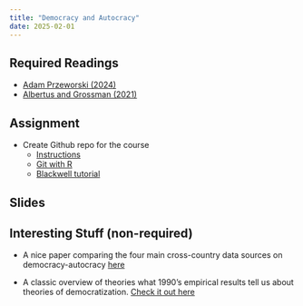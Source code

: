 ```yaml
---
title: "Democracy and Autocracy"
date: 2025-02-01
---
```


## Required Readings

-   [Adam Przeworski (2024)](https://www.journalofdemocracy.org/articles/who-decides-what-is-democratic/)
-   [Albertus and Grossman (2021)](/files/albertus.pdf)

<!-- - [10 Things to Know About Survey Experiments](https://egap.org/resource/10-things-to-know-about-survey-experiments/) by Christopher Grady -->

<!-- - [Albertus and Grossman (2021)](/files/albertus.pdf) -->

<!-- - [Hollerbauer et al. (2024)](/files/CSU_Conjoint_Paper.pdf) -->

## Assignment

-   Create Github repo for the course
    -   [Instructions](/assignments/01_github.html)
    -   [Git with R](https://happygitwithr.com/install-git#install-git)
    -   [Blackwell tutorial](https://github.com/gov50-f23/gov50-f23.github.io/blob/main/assignments/00-problem-set.qmd)

## Slides

<!-- -   [Slides](/slides/05-demaut1.html) -->

## Interesting Stuff (non-required)

- A nice paper comparing the four main cross-country data sources on democracy-autocracy [here](https://link.springer.com/article/10.1057/s41304-021-00328-8)

- A classic overview of theories what 1990's empirical results tell us about theories of democratization. [Check it out here](https://www.annualreviews.org/content/journals/10.1146/annurev.polisci.2.1.115)


<!-- -   [Pew's Question Wording Experiments](https://www.pewresearch.org/short-reads/2019/01/29/good-jobs-vs-jobs-survey-experiments-can-measure-the-effects-of-question-wording-and-more/) -->
<!-- -   [Sniderman (2018)](https://www.annualreviews.org/doi/10.1146/annurev-polisci-042716-115726): Review of advances in survey experiment design -->
<!-- -   Leeper's [survey experiments mini-course](https://thomasleeper.com/surveyexpcourse/): Leeper was an academic political scientists and is now a Research Scientist at Meta -->

<!-- https://www.3ieimpact.org/evidence-hub/publications/evidence-gap-maps/strengthening-civil-society-evidence-gap-map -->

<!-- https://www.3ieimpact.org/evidence-hub/publications/evidence-gap-maps/human-rights-evidence-gap-map -->

<!-- https://www.3ieimpact.org/sites/default/files/2023-03/USAID-EGM-Analysis-report-Chapeau-summary.pdf -->

<!-- https://www.3ieimpact.org/sites/default/files/2023-03/USAID-EGM-DRG-Comparative-Analysis-Report.pdf -->

<!-- https://www.v-dem.net/documents/29/V-dem_democracyreport2023_lowres.pdf -->

<!-- https://www.amazon.com/How-Democracies-Die-Steven-Levitsky/dp/1524762938 -->

<!-- https://protectdemocracy.org/wp-content/uploads/2022/06/the-authoritarian-playbook-how-reporters-can-contextualize-and-cover-authoritarian-threats-as-distinct-from-politics-as-usual-1.pdf -->

<!-- https://onlinelibrary.wiley.com/doi/10.1111/ajps.12798 -->
